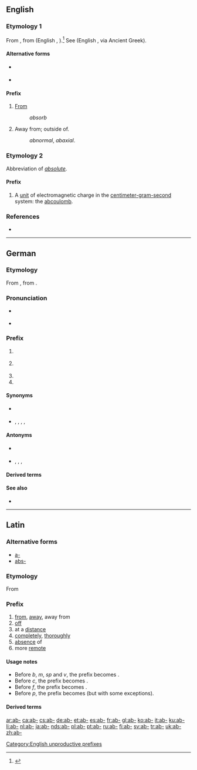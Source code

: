 {{also|Appendix:Variations of "ab"}}
==English==

===Etymology 1===
From {{etyl|la|en}} {{m|la|ab-}}, from {{etyl|ine-pro|en}} {{m|ine-pro|*h₂epo||off, away}} (English {{m|en|off}}, {{m|en|of}}).<ref>{{R:CDOE|page=1}}
</ref> See {{etyl|ine-pro|en}} {{m|ine-pro|*apo-}} (English {{m|en|apo-}}, via Ancient Greek).

====Alternative forms====
* {{l|en|a-}} {{qualifier|found if the root word started with ''m'', ''p'', or ''v''}}
* {{l|en|abs-}} {{qualifier|found if the root word started with ''c'' or ''t''}}

====Prefix====
{{en-prefix}}

# {{label|en|non-productive}} [[from|From]]
#: ''absorb''
# {{label|en|non-productive}} Away from; outside of.
#: ''abnormal'', ''abaxial''.

===Etymology 2===
Abbreviation of ''[[absolute]]''.

====Prefix====
{{en-prefix}}

# {{label|en|physics}} A [[unit]] of electromagnetic charge in the [[centimeter-gram-second]] system: the [[abcoulomb]].

===References===
<references/>
* {{R:OneLook}}

[[Category:English unproductive prefixes]]

----

==German==

===Etymology===
From {{der|de|goh|ab}}, from {{der|de|gem-pro|*ab}}.

===Pronunciation===
* {{a|Standard German}} {{IPA|/ap/|[ʔäpʰ]|lang=de}}
* {{a|Switzerland}} {{IPA|/ab̥/|lang=de}}

===Prefix===
{{de-pref}}

# {{non-gloss definition|Separable verb prefix, [[from]].}}
#: {{prefixusex|de|fahren|gloss1=to leave|abfahren|gloss2=to depart from}}
# {{non-gloss definition|Separable verb prefix that indicates removal or quitting, [[off]].}}
#: {{prefixusex|de|spülen|gloss1=to rinse, wash|abspülen|gloss2=to rinse off, wash off}}
# {{non-gloss definition|Separable verb prefix that indicates a downward movement, [[down]].}}
# {{non-gloss definition|Separable verb prefix that indicates [[from]] or [[of]].}}

====Synonyms====
* {{sense|off}} {{l|de|aus-}}
* {{sense|down}} {{l|de|hinab-}}, {{l|de|herab-}}, {{l|de|runter-}}, {{l|de|herunter-}}, {{l|de|hinunter-}}

====Antonyms====
* {{sense|on}} {{l|de|an-}}
* {{sense|up}} {{l|de|auf-}}, {{l|de|rauf-}}, {{l|de|hinauf-}}, {{l|de|herauf-}}

====Derived terms====
{{prefixsee|de}}

====See also====
* {{l|de|ab}}

----

==Latin==

===Alternative forms===
* [[a-]]
* [[abs-]]

===Etymology===
From {{m|la|ab||from, of, away from}}

===Prefix===
{{head|la|prefix}}

# [[from]], [[away]], away from
# [[off]]
# at a [[distance]]
# [[completely]], [[thoroughly]]
# [[absence]] of
# more [[remote]]

====Usage notes====
* Before ''b'', ''m'', ''sp'' and ''v'', the prefix becomes {{m|la|ā-}}.
* Before ''c'', the prefix becomes {{m|la|abs-}}.
* Before ''f'', the prefix becomes {{m|la|au-}}.
* Before ''p'', the prefix becomes {{m|la|as-}} (but with some exceptions).

====Derived terms====
{{prefixsee|la}}

[[ar:ab-]]
[[ca:ab-]]
[[cs:ab-]]
[[de:ab-]]
[[et:ab-]]
[[es:ab-]]
[[fr:ab-]]
[[gl:ab-]]
[[ko:ab-]]
[[it:ab-]]
[[ku:ab-]]
[[li:ab-]]
[[nl:ab-]]
[[ja:ab-]]
[[nds:ab-]]
[[pl:ab-]]
[[pt:ab-]]
[[ru:ab-]]
[[fi:ab-]]
[[sv:ab-]]
[[tr:ab-]]
[[uk:ab-]]
[[zh:ab-]]